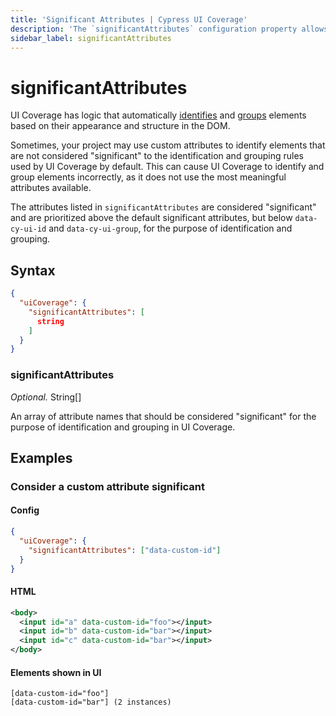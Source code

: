 ```yaml
---
title: 'Significant Attributes | Cypress UI Coverage'
description: 'The `significantAttributes` configuration property allows users to specify custom attributes that should be considered "significant" for the purpose of identification and grouping in UI Coverage.'
sidebar_label: significantAttributes
---
```


<ProductHeading product="ui-coverage" />

# significantAttributes

UI Coverage has logic that automatically [identifies](/ui-coverage/core-concepts/element-identification) and [groups](/ui-coverage/core-concepts/element-grouping) elements based on their appearance and structure in the DOM.

Sometimes, your project may use custom attributes to identify elements that are not considered "significant" to the identification and grouping rules used by UI Coverage by default. This can cause UI Coverage to identify and group elements incorrectly, as it does not use the most meaningful attributes available.

The attributes listed in `significantAttributes` are considered "significant" and are prioritized above the default significant attributes, but below `data-cy-ui-id` and `data-cy-ui-group`, for the purpose of identification and grouping.

## Syntax

```json
{
  "uiCoverage": {
    "significantAttributes": [
      string
    ]
  }
}
```

### significantAttributes

_Optional._ String\[]

An array of attribute names that should be considered "significant" for the purpose of identification and grouping in UI Coverage.

## Examples

### Consider a custom attribute significant

#### Config

```json
{
  "uiCoverage": {
    "significantAttributes": ["data-custom-id"]
  }
}
```

#### HTML

```xml
<body>
  <input id="a" data-custom-id="foo"></input>
  <input id="b" data-custom-id="bar"></input>
  <input id="c" data-custom-id="bar"></input>
</body>
```

#### Elements shown in UI

```
[data-custom-id="foo"]
[data-custom-id="bar"] (2 instances)
```
